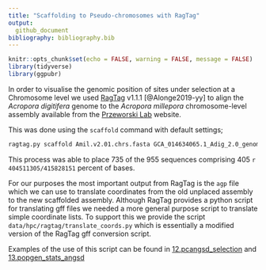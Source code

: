 ```yaml
---
title: "Scaffolding to Pseudo-chromosomes with RagTag"
output: 
  github_document
bibliography: bibliography.bib
---
```


```r
knitr::opts_chunk$set(echo = FALSE, warning = FALSE, message = FALSE)
library(tidyverse)
library(ggpubr)
```

In order to visualise the genomic position of sites under selection at a Chromosome level we used [RagTag](https://github.com/malonge/RagTag) v1.1.1 [@Alonge2019-yy] to align the *Acropora digitifera* genome to the *Acropora millepora* chromosome-level assembly available from the [Przeworski Lab](https://przeworskilab.com/data/) website.

This was done using the `scaffold` command with default settings;

```bash
ragtag.py scaffold Amil.v2.01.chrs.fasta GCA_014634065.1_Adig_2.0_genomic.fna -t 32
```

This process was able to place 735 of the 955 sequences comprising 405 `r 404511305/415828151` percent of bases. 

For our purposes the most important output from RagTag is the `agp` file which we can use to translate coordinates from the old unplaced assembly to the new scaffolded assembly. Although RagTag provides a python script for translating gff files we needed a more general purpose script to translate simple coordinate lists.  To support this we provide the script `data/hpc/ragtag/translate_coords.py` which is essentially a modified version of the RagTag gff conversion script. 

Examples of the use of this script can be found in [12.pcangsd_selection](12.pcangsd_selection.md) and [13.popgen_stats_angsd](13.popgen_stats_angsd.md)



